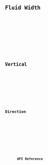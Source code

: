 ---
---





<Preview client:load>
	<Fragment slot="preview">
		<Default client:visible />
	</Fragment>
	<Fragment slot="code">
		<Code code={DefaultRaw} lang="svelte" />
	</Fragment>
</Preview>

## Fluid Width

<Preview client:load>
	<Fragment slot="preview">
		<Fluid client:visible />
	</Fragment>
	<Fragment slot="code">
		<Code code={FluidRaw} lang="svelte" />
	</Fragment>
</Preview>

## Vertical

<Preview client:load>
	<Fragment slot="preview">
		<Vertical client:visible />
	</Fragment>
	<Fragment slot="code">
		<Code code={VerticalRaw} lang="svelte" />
	</Fragment>
</Preview>

## Direction

<Preview client:load>
	<Fragment slot="preview">
		<Dir client:visible />
	</Fragment>
	<Fragment slot="code">
		<Code code={DirRaw} lang="svelte" />
	</Fragment>
</Preview>

## API Reference

<ApiTable />
